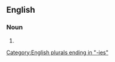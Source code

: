 ==English==

===Noun===
{{head|en|noun plural form}}

# {{plural of|baneberry|lang=en}}

[[Category:English plurals ending in "-ies"]]